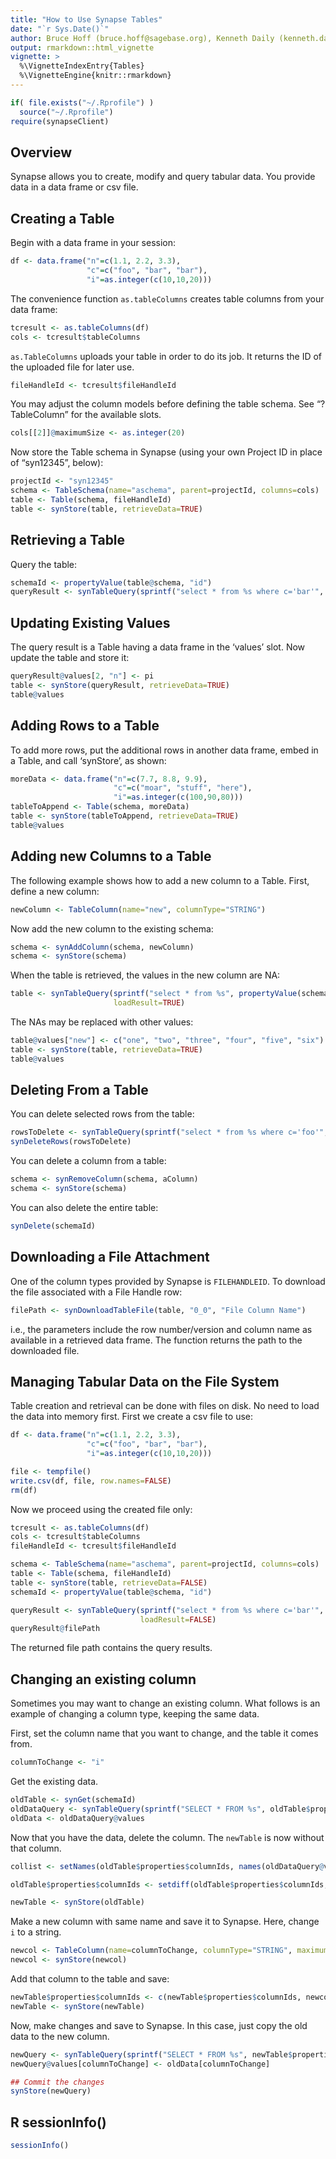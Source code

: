 ```yaml
---
title: "How to Use Synapse Tables"
date: "`r Sys.Date()`"
author: Bruce Hoff (bruce.hoff@sagebase.org), Kenneth Daily (kenneth.daily@sagebase.org)
output: rmarkdown::html_vignette
vignette: >
  %\VignetteIndexEntry{Tables}
  %\VignetteEngine{knitr::rmarkdown}
---
```


```r
if( file.exists("~/.Rprofile") )
  source("~/.Rprofile")
require(synapseClient)
```

## Overview

Synapse allows you to create, modify and query tabular data.  You provide data
in a data frame or csv file.

## Creating a Table

Begin with a data frame in your session:

```r
df <- data.frame("n"=c(1.1, 2.2, 3.3), 
                 "c"=c("foo", "bar", "bar"), 
                 "i"=as.integer(c(10,10,20)))
```

The convenience function `as.tableColumns` creates table columns from your data frame:

```r
tcresult <- as.tableColumns(df)
cols <- tcresult$tableColumns
```

`as.TableColumns` uploads your table in order to do its job.
It returns the ID of the uploaded file for later use.

```r
fileHandleId <- tcresult$fileHandleId
```

You may adjust the column models before defining the table schema.
See "?TableColumn" for the available slots.

```r
cols[[2]]@maximumSize <- as.integer(20)
```

Now store the Table schema in Synapse (using your own Project ID in place of "syn12345", below):

```r
projectId <- "syn12345"
schema <- TableSchema(name="aschema", parent=projectId, columns=cols)
table <- Table(schema, fileHandleId)
table <- synStore(table, retrieveData=TRUE)
```

## Retrieving a Table

Query the table:

```r
schemaId <- propertyValue(table@schema, "id")
queryResult <- synTableQuery(sprintf("select * from %s where c='bar'", schemaId))
```

## Updating Existing Values
The query result is a Table having a data frame in the 'values' slot. 
Now update the table and store it:

```r
queryResult@values[2, "n"] <- pi
table <- synStore(queryResult, retrieveData=TRUE)
table@values
```

## Adding Rows to a Table

To add more rows, put the additional rows in another data frame, embed in a Table, and call 'synStore', as shown:

```r
moreData <- data.frame("n"=c(7.7, 8.8, 9.9), 
                       "c"=c("moar", "stuff", "here"), 
                       "i"=as.integer(c(100,90,80)))
tableToAppend <- Table(schema, moreData)
table <- synStore(tableToAppend, retrieveData=TRUE)
table@values
```

## Adding new Columns to a Table
The following example shows how to add a new column to a Table.  First, define a new column:

```r
newColumn <- TableColumn(name="new", columnType="STRING")
```

Now add the new column to the existing schema:

```r
schema <- synAddColumn(schema, newColumn)
schema <- synStore(schema)
```

When the table is retrieved, the values in the new column are NA:
```r
table <- synTableQuery(sprintf("select * from %s", propertyValue(schema, "id")), 
                       loadResult=TRUE)
```

The NAs may be replaced with other values:
```r
table@values["new"] <- c("one", "two", "three", "four", "five", "six")
table <- synStore(table, retrieveData=TRUE)
table@values
```

## Deleting From a Table
You can delete selected rows from the table:

```r
rowsToDelete <- synTableQuery(sprintf("select * from %s where c='foo'", schemaId))
synDeleteRows(rowsToDelete)
```

You can delete a column from a table:

```r
schema <- synRemoveColumn(schema, aColumn)
schema <- synStore(schema)
```

You can also delete the entire table:

```r
synDelete(schemaId)
```

## Downloading a File Attachment
One of the column types provided by Synapse is `FILEHANDLEID`.  To download the file associated with a File Handle row:

```r
filePath <- synDownloadTableFile(table, "0_0", "File Column Name")
```

i.e., the parameters include the row number/version and column name as available in a retrieved data frame.  The function returns the path to the downloaded file.

## Managing Tabular Data on the File System
Table creation and retrieval can be done with files on disk.
No need to load the data into memory first.
First we create a csv file to use:

```r
df <- data.frame("n"=c(1.1, 2.2, 3.3), 
                 "c"=c("foo", "bar", "bar"), 
                 "i"=as.integer(c(10,10,20)))

file <- tempfile()
write.csv(df, file, row.names=FALSE)
rm(df)
```

Now we proceed using the created file only:
```r
tcresult <- as.tableColumns(df)
cols <- tcresult$tableColumns
fileHandleId <- tcresult$fileHandleId

schema <- TableSchema(name="aschema", parent=projectId, columns=cols)
table <- Table(schema, fileHandleId)
table <- synStore(table, retrieveData=FALSE)
schemaId <- propertyValue(table@schema, "id")

queryResult <- synTableQuery(sprintf("select * from %s where c='bar'", schemaId), 
                             loadResult=FALSE)
queryResult@filePath
```

The returned file path contains the query results.

## Changing an existing column

Sometimes you may want to change an existing column.
What follows is an example of changing a column type, keeping the same data.

First, set the column name that you want to change, and the table it comes from.

```r
columnToChange <- "i"
```

Get the existing data.

```r
oldTable <- synGet(schemaId)
oldDataQuery <- synTableQuery(sprintf("SELECT * FROM %s", oldTable$properties$id))
oldData <- oldDataQuery@values
```

Now that you have the data, delete the column. The `newTable` is now without that column.

```r
collist <- setNames(oldTable$properties$columnIds, names(oldDataQuery@values))

oldTable$properties$columnIds <- setdiff(oldTable$properties$columnIds, collist[columnToChange])

newTable <- synStore(oldTable)
```

Make a new column with same name and save it to Synapse. Here, change `i` to a string.

```r
newcol <- TableColumn(name=columnToChange, columnType="STRING", maximumSize=50, defaultValue="")
newcol <- synStore(newcol)
```

Add that column to the table and save:

```r
newTable$properties$columnIds <- c(newTable$properties$columnIds, newcol@id)
newTable <- synStore(newTable)
```

Now, make changes and save to Synapse. In this case, just copy the old data to the new column.

```r
newQuery <- synTableQuery(sprintf("SELECT * FROM %s", newTable$properties$id))
newQuery@values[columnToChange] <- oldData[columnToChange]

## Commit the changes
synStore(newQuery)
```


## R sessionInfo()
```r
sessionInfo()
```